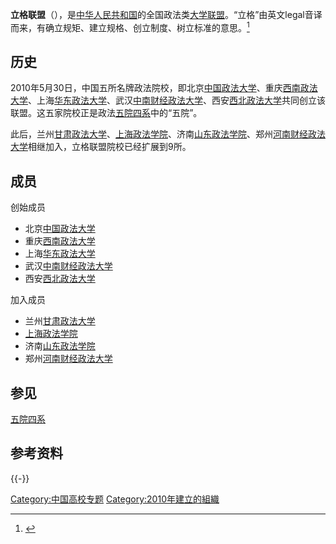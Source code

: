 '''立格联盟'''（{{lang-en|Legal Alliance}}），是[[中华人民共和国|中华人民共和国]]的全国政法类[[大学联盟|大学联盟]]。“立格”由英文legal音译而来，有确立规矩、建立规格、创立制度、树立标准的意思。<ref>{{Cite journal |title=关于《立格联盟院校法学专业教学质量标准》的说明 |author=黄进 |url=https://pkulaw.cn/fulltext_form.aspx?Db=qikan&Gid=428936a0c68b086224b1e4aa1a313869bdfb&keyword=&EncodingName=&Search_Mode=&Search_IsTitle=0 |journal=中国法学教育研究 |issue=3 |year=2018 |page=3}}</ref>
==历史==
2010年5月30日，中国五所名牌政法院校，即北京[[中国政法大学|中国政法大学]]、重庆[[西南政法大学|西南政法大学]]、上海[[华东政法大学|华东政法大学]]、武汉[[中南财经政法大学|中南财经政法大学]]、西安[[西北政法大学|西北政法大学]]共同创立该联盟。这五家院校正是政法[[五院四系|五院四系]]中的“五院”。

此后，兰州[[甘肃政法大学|甘肃政法大学]]、[[上海政法学院|上海政法学院]]、济南[[山东政法学院|山东政法学院]]、郑州[[河南财经政法大学|河南财经政法大学]]相继加入，立格联盟院校已经扩展到9所。

==成员==
创始成员
*北京[[中国政法大学|中国政法大学]]
*重庆[[西南政法大学|西南政法大学]]
*上海[[华东政法大学|华东政法大学]]
*武汉[[中南财经政法大学|中南财经政法大学]]
*西安[[西北政法大学|西北政法大学]]
加入成员
*兰州[[甘肃政法大学|甘肃政法大学]]
*[[上海政法学院|上海政法学院]]
*济南[[山东政法学院|山东政法学院]]
*郑州[[河南财经政法大学|河南财经政法大学]]

==参见==
[[五院四系|五院四系]]

==参考资料==
{{Reflist}}

{{-}}
{{五院四系}}
{{立格联盟}}

[[Category:中国高校专题|Category:中国高校专题]]
[[Category:2010年建立的組織|Category:2010年建立的組織]]